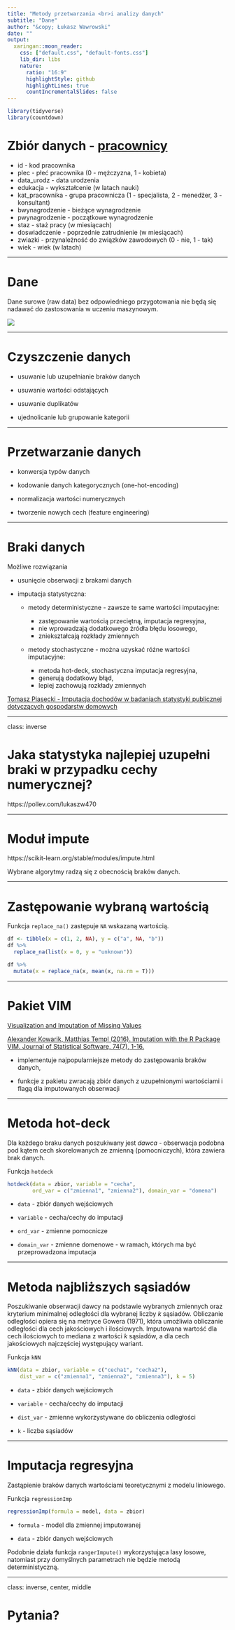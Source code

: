 ```yaml
---
title: "Metody przetwarzania <br>i analizy danych"
subtitle: "Dane"
author: "&copy; Łukasz Wawrowski"
date: ""
output:
  xaringan::moon_reader:
    css: ["default.css", "default-fonts.css"]
    lib_dir: libs
    nature:
      ratio: "16:9"
      highlightStyle: github
      highlightLines: true
      countIncrementalSlides: false
---
```


```r
library(tidyverse)
library(countdown)
```

# Zbiór danych - [pracownicy](http://www.wawrowski.edu.pl/data/pracownicy.xlsx)

- id - kod pracownika
- plec - płeć pracownika (0 - mężczyzna, 1 - kobieta)
- data_urodz - data urodzenia
- edukacja - wykształcenie (w latach nauki)
- kat_pracownika - grupa pracownicza (1 - specjalista, 2 - menedżer, 3 - konsultant)
- bwynagrodzenie - bieżące wynagrodzenie
- pwynagrodzenie - początkowe wynagrodzenie
- staz - staż pracy (w miesiącach)
- doswiadczenie - poprzednie zatrudnienie (w miesiącach)
- zwiazki - przynależność do związków zawodowych (0 - nie, 1 - tak)
- wiek - wiek (w latach)

---

# Dane 

Dane surowe (raw data) bez odpowiedniego przygotowania nie będą się nadawać do zastosowania w uczeniu maszynowym. 


![](img/data_clean.jpeg)

---

# Czyszczenie danych

- usuwanie lub uzupełnianie braków danych

- usuwanie wartości odstających

- usuwanie duplikatów

- ujednolicanie lub grupowanie kategorii

---

# Przetwarzanie danych

- konwersja typów danych

- kodowanie danych kategorycznych (one-hot-encoding)

- normalizacja wartości numerycznych

- tworzenie nowych cech (feature engineering)

---

# Braki danych

Możliwe rozwiązania

- usunięcie obserwacji z brakami danych

- imputacja statystyczna:

   - metody deterministyczne - zawsze te same wartości imputacyjne:
      
      - zastępowanie wartością przeciętną, imputacja regresyjna,
      - nie wprowadzają dodatkowego źródła błędu losowego,
      - zniekształcają rozkłady zmiennych
   
   - metody stochastyczne - można uzyskać różne wartości imputacyjne:
   
      - metoda hot-deck, stochastyczna imputacja regresyjna,
      - generują dodatkowy błąd,
      - lepiej zachowują rozkłady zmiennych

[Tomasz Piasecki - Imputacja dochodów w badaniach statystyki publicznej dotyczących gospodarstw domowych](https://stat.gov.pl/cps/rde/xbcr/lodz/ASSETS_Konferencja_MRS_2013_plakat_Piasecki_T_Imputacja_dochodow_w_badaniach_statystyki_publicznej.pdf)

---

class: inverse

# Jaka statystyka najlepiej uzupełni braki w przypadku cechy numerycznej?

https://pollev.com/lukaszw470

---

# Moduł impute 

https://scikit-learn.org/stable/modules/impute.html

Wybrane algorytmy radzą się z obecnością braków danych.

---

# Zastępowanie wybraną wartością

Funkcja `replace_na()` zastępuje `NA` wskazaną wartością.

```r
df <- tibble(x = c(1, 2, NA), y = c("a", NA, "b"))
df %>% 
  replace_na(list(x = 0, y = "unknown"))
```

```r
df %>% 
  mutate(x = replace_na(x, mean(x, na.rm = T)))
```


---

# Pakiet VIM

[Visualization and Imputation of Missing Values](https://cran.r-project.org/web/packages/VIM/index.html)

[Alexander Kowarik, Matthias Templ (2016). Imputation with the R Package VIM. Journal of Statistical Software, 74(7), 1-16.](https://www.jstatsoft.org/article/view/v074i07/v74i07.pdf)

- implementuje najpopularniejsze metody do zastępowania braków danych,

- funkcje z pakietu zwracają zbiór danych z uzupełnionymi wartościami i flagą dla imputowanych obserwacji

---

# Metoda hot-deck

Dla każdego braku danych poszukiwany jest _dawca_ - obserwacja podobna pod kątem cech skorelowanych ze zmienną (pomocniczych), która zawiera brak danych. 

Funkcja `hotdeck`

```r
hotdeck(data = zbior, variable = "cecha", 
        ord_var = c("zmienna1", "zmienna2"), domain_var = "domena")
```

- `data` - zbiór danych wejściowych

- `variable` - cecha/cechy do imputacji

- `ord_var` - zmienne pomocnicze

- `domain_var` - zmienne domenowe - w ramach, których ma być przeprowadzona imputacja

---

# Metoda najbliższych sąsiadów

Poszukiwanie obserwacji dawcy na podstawie wybranych zmiennych oraz kryterium minimalnej odległości dla wybranej liczby $k$ sąsiadów. Obliczanie odległości opiera się na metryce Gowera (1971), która umożliwia obliczanie odległości dla cech jakościowych i ilościowych. Imputowana wartość dla cech ilościowych to mediana z wartości $k$ sąsiadów, a dla cech jakościowych najczęściej występujący wariant.

Funkcja `kNN`

```r
kNN(data = zbior, variable = c("cecha1", "cecha2"), 
    dist_var = c("zmienna1", "zmienna2", "zmienna3"), k = 5)
```

- `data` - zbiór danych wejściowych

- `variable` - cecha/cechy do imputacji

- `dist_var` - zmienne wykorzystywane do obliczenia odległości

- `k` - liczba sąsiadów

---

# Imputacja regresyjna

Zastąpienie braków danych wartościami teoretycznymi z modelu liniowego.

Funkcja `regressionImp`

```r
regressionImp(formula = model, data = zbior)
```

- `formula` - model dla zmiennej imputowanej

- `data` - zbiór danych wejściowych

Podobnie działa funkcja `rangerImpute()` wykorzystująca lasy losowe, natomiast przy domyślnych parametrach nie będzie metodą deterministyczną.

---

class: inverse, center, middle

# Pytania?